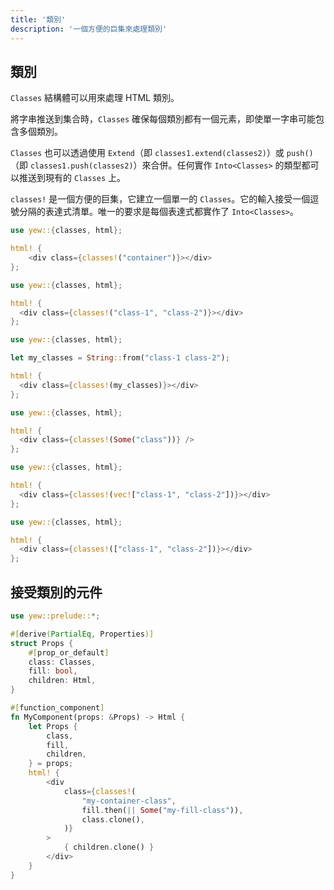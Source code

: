 ```yaml
---
title: '類別'
description: '一個方便的巨集來處理類別'
---
```



## 類別

`Classes` 結構體可以用來處理 HTML 類別。

將字串推送到集合時，`Classes` 確保每個類別都有一個元素，即使單一字串可能包含多個類別。

`Classes` 也可以透過使用 `Extend`（即 `classes1.extend(classes2)`）或 `push()`（即 `classes1.push(classes2)`）來合併。任何實作 `Into<Classes>` 的類型都可以推送到現有的 `Classes` 上。

`classes!` 是一個方便的巨集，它建立一個單一的 `Classes`。它的輸入接受一個逗號分隔的表達式清單。唯一的要求是每個表達式都實作了 `Into<Classes>`。

<Tabs>
  <TabItem value="Literal" label="Literal">

```rust
use yew::{classes, html};

html! {
    <div class={classes!("container")}></div>
};
```

  </TabItem>
  <TabItem value="Multiple" label="Multiple">

```rust
use yew::{classes, html};

html! {
  <div class={classes!("class-1", "class-2")}></div>
};
```

  </TabItem>
  <TabItem value="String" label="String">

```rust
use yew::{classes, html};

let my_classes = String::from("class-1 class-2");

html! {
  <div class={classes!(my_classes)}></div>
};
```

  </TabItem>
  <TabItem value="Optional" label="Optional">

```rust
use yew::{classes, html};

html! {
  <div class={classes!(Some("class"))} />
};
```

  </TabItem>
  <TabItem value="Vector" label="Vector">

```rust
use yew::{classes, html};

html! {
  <div class={classes!(vec!["class-1", "class-2"])}></div>
};
```

  </TabItem>
  <TabItem value="Array" label="Array">

```rust
use yew::{classes, html};

html! {
  <div class={classes!(["class-1", "class-2"])}></div>
};
```

  </TabItem>
</Tabs>

## 接受類別的元件

```rust
use yew::prelude::*;

#[derive(PartialEq, Properties)]
struct Props {
    #[prop_or_default]
    class: Classes,
    fill: bool,
    children: Html,
}

#[function_component]
fn MyComponent(props: &Props) -> Html {
    let Props {
        class,
        fill,
        children,
    } = props;
    html! {
        <div
            class={classes!(
                "my-container-class",
                fill.then(|| Some("my-fill-class")),
                class.clone(),
            )}
        >
            { children.clone() }
        </div>
    }
}
```
